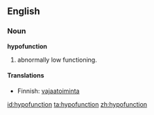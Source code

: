 ==English==
===Noun===

'''hypofunction'''

#{{medicine}} abnormally low functioning.

====Translations====
{{trans-top|abnormally low functioning}}
*Finnish: [[vajaatoiminta]]
{{trans-mid}}
{{trans-bottom}}

[[id:hypofunction]]
[[ta:hypofunction]]
[[zh:hypofunction]]